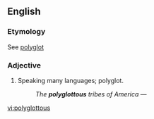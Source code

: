 ==English==

===Etymology===
See [[polyglot]]

===Adjective===
{{en-adj|-}}

# {{context|rare|lang=en}} Speaking many languages; polyglot.
#: ''The '''polyglottous''' tribes of America'' &mdash; {{w|Max Müller}}

[[vi:polyglottous]]